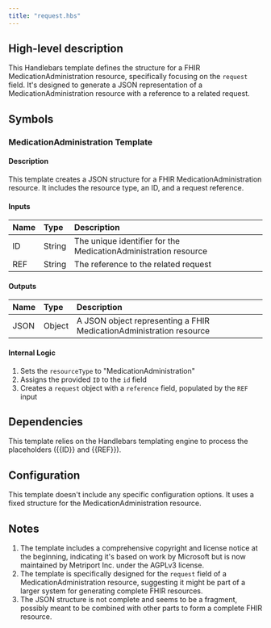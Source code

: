 ```yaml
---
title: "request.hbs"
---
```


## High-level description
This Handlebars template defines the structure for a FHIR MedicationAdministration resource, specifically focusing on the `request` field. It's designed to generate a JSON representation of a MedicationAdministration resource with a reference to a related request.

## Symbols

### MedicationAdministration Template
#### Description
This template creates a JSON structure for a FHIR MedicationAdministration resource. It includes the resource type, an ID, and a request reference.

#### Inputs
| Name | Type | Description |
|:-----|:-----|:------------|
| ID | String | The unique identifier for the MedicationAdministration resource |
| REF | String | The reference to the related request |

#### Outputs
| Name | Type | Description |
|:-----|:-----|:------------|
| JSON | Object | A JSON object representing a FHIR MedicationAdministration resource |

#### Internal Logic
1. Sets the `resourceType` to "MedicationAdministration"
2. Assigns the provided `ID` to the `id` field
3. Creates a `request` object with a `reference` field, populated by the `REF` input

## Dependencies
This template relies on the Handlebars templating engine to process the placeholders ({{ID}} and {{REF}}).

## Configuration
This template doesn't include any specific configuration options. It uses a fixed structure for the MedicationAdministration resource.

## Notes
1. The template includes a comprehensive copyright and license notice at the beginning, indicating it's based on work by Microsoft but is now maintained by Metriport Inc. under the AGPLv3 license.
2. The template is specifically designed for the `request` field of a MedicationAdministration resource, suggesting it might be part of a larger system for generating complete FHIR resources.
3. The JSON structure is not complete and seems to be a fragment, possibly meant to be combined with other parts to form a complete FHIR resource.